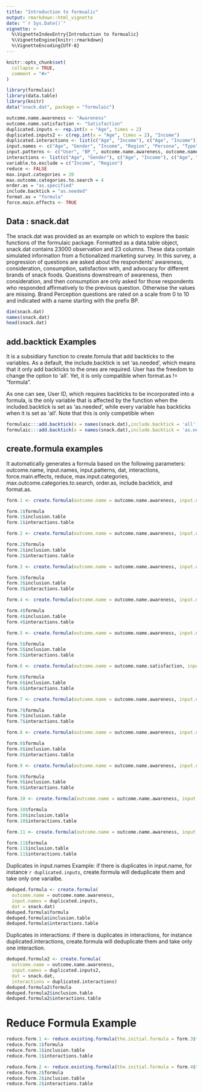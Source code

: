 ```yaml
---
title: "Introduction to formualic"
output: rmarkdown::html_vignette
date: "`r Sys.Date()`"
vignette: >
  %\VignetteIndexEntry{Introduction to formualic}
  %\VignetteEngine{knitr::rmarkdown}
  %\VignetteEncoding{UTF-8}
---
```


```r
knitr::opts_chunk$set(
  collapse = TRUE,
  comment = "#>"
)
```

```r
library(formulaic)
library(data.table)
library(knitr)
data("snack.dat", package = "formulaic")
```

```r
outcome.name.awareness <- "Awareness"
outcome.name.satisfaction <- "Satisfaction"
duplicated.inputs <- rep.int(x = "Age", times = 2)
duplicated.inputs2 <- c(rep.int(x = "Age", times = 2), "Income")
duplicated.interactions <- list(c("Age", "Income"), c("Age", "Income"))
input.names <- c("Age", "Gender", "Income", "Region", "Persona", "Typo")
input.patterns <- c("User", "BP_", outcome.name.awareness, outcome.name.satisfaction)
interactions <- list(c("Age", "Gender"), c("Age", "Income"), c("Age", "Gender", "Income"), c("Gender", "Inco"), c("Age", "Reg ion"))
variable.to.exclude = c("Income", "Region")
reduce <- FALSE
max.input.categories = 20
max.outcome.categories.to.search = 4
order.as = "as.specified"
include.backtick = "as.needed"
format.as = "formula"
force.main.effects <- TRUE
```

## Data : snack.dat

The snack.dat was provided as an example on which to explore the basic functions of the formulaic package. Formatted as a data.table object, snack.dat contains 23000 observation and 23 columns. These data contain simulated information from a fictionalized marketing survey.  In this survey, a progression of questions are asked about the respondents' awareness, consideration, consumption, satisfaction with, and advocacy for different brands of snack foods.  Questions downstream of awareness, then consideration, and then consumption are only asked for those respondents who responded affirmatively to the previous question.  Otherwise the values are missing.  Brand Perception questions are rated on a scale from 0 to 10 and indicated with a name starting with the prefix BP.


```r
dim(snack.dat)
names(snack.dat)
head(snack.dat)
```

## add.backtick Examples

It is a subsidiary function to create.fomula that add backticks to the variables. As a default, the include.backtick is set 'as.needed', which means that it only add backticks to the ones are required. User has the freedom to change the option to 'all'. Yet, it is only compatible when format.as != "formula".

As one can see, User ID, which requires backticks to be incorporated into a formula, is the only variable that is affected by the function when the included.backtick is set as 'as.needed', while every variable has backticks when it is set as 'all'. Note that this is only competible when 


```r
formulaic:::add.backtick(x = names(snack.dat),include.backtick = 'all')
formulaic:::add.backtick(x = names(snack.dat),include.backtick = 'as.needed')
```

## create.formula examples

It automatically generates a formula based on the following parameters:
outcome.name, input.names, input.patterns, dat, interactions, force.main.effects, reduce, max.input.categories, max.outcome.categories.to.search, order.as, include.backtick, and format.as. 


```r
form.1 <- create.formula(outcome.name = outcome.name.awareness, input.names = NA, input.patterns = NA, dat = NA)

form.1$formula
form.1$inclusion.table
form.1$interactions.table
```

```r
form.2 <- create.formula(outcome.name = outcome.name.awareness, input.names = ".", input.patterns = NA, dat = snack.dat)

form.2$formula
form.2$inclusion.table
form.2$interactions.table
```

```r
form.3 <- create.formula(outcome.name = outcome.name.awareness, input.names = input.names, input.patterns = NA, dat = NA, reduce = reduce, max.input.categories = max.input.categories, max.outcome.categories.to.search = max.outcome.categories.to.search, order.as = order.as, include.backtick = include.backtick, format.as = "character")

form.3$formula
form.3$inclusion.table
form.3$interactions.table
```


```r
form.4 <- create.formula(outcome.name = outcome.name.awareness, input.names = input.names, input.patterns = input.patterns, dat = snack.dat, reduce = reduce, max.input.categories = max.input.categories, max.outcome.categories.to.search = max.outcome.categories.to.search, order.as = order.as, include.backtick = include.backtick, format.as = format.as)

form.4$formula
form.4$inclusion.table
form.4$interactions.table
```

```r
form.5 <- create.formula(outcome.name = outcome.name.awareness, input.names = input.names, input.patterns = input.patterns, dat = snack.dat, reduce = TRUE, max.input.categories = max.input.categories, max.outcome.categories.to.search = max.outcome.categories.to.search, order.as = order.as, include.backtick = include.backtick, format.as = format.as)

form.5$formula
form.5$inclusion.table
form.5$interactions.table
```

```r
form.6 <- create.formula(outcome.name = outcome.name.satisfaction, input.names = input.names, input.patterns = input.patterns, dat = snack.dat, reduce = TRUE, max.input.categories = max.input.categories, max.outcome.categories.to.search = max.outcome.categories.to.search, order.as = order.as, include.backtick = include.backtick, format.as = format.as)

form.6$formula
form.6$inclusion.table
form.6$interactions.table
```

```r
form.7 <- create.formula(outcome.name = outcome.name.awareness, input.names = input.names, input.patterns = input.patterns, dat = snack.dat, interactions = interactions, force.main.effects = force.main.effects, reduce = TRUE, max.input.categories = max.input.categories, max.outcome.categories.to.search = max.outcome.categories.to.search, order.as = order.as, include.backtick = include.backtick, format.as = format.as)

form.7$formula
form.7$inclusion.table
form.7$interactions.table
```

```r
form.8 <- create.formula(outcome.name = outcome.name.awareness, input.names = NA, input.patterns = NA, dat = snack.dat, interactions = interactions, force.main.effects = force.main.effects, reduce = TRUE, max.input.categories = max.input.categories, max.outcome.categories.to.search = max.outcome.categories.to.search, order.as = order.as, include.backtick = include.backtick, format.as = format.as)

form.8$formula
form.8$inclusion.table
form.8$interactions.table
```

```r
form.9 <- create.formula(outcome.name = outcome.name.awareness, input.names = NA, input.patterns = NA, dat = snack.dat, interactions = interactions, force.main.effects = FALSE, reduce = TRUE, max.input.categories = max.input.categories, max.outcome.categories.to.search = max.outcome.categories.to.search, order.as = order.as, include.backtick = include.backtick, format.as = format.as)

form.9$formula
form.9$inclusion.table
form.9$interactions.table
```

```r
form.10 <- create.formula(outcome.name = outcome.name.awareness, input.names = NA, input.patterns = NA, dat = NA, interactions = interactions, force.main.effects = FALSE, reduce = FALSE, max.input.categories = max.input.categories, max.outcome.categories.to.search = max.outcome.categories.to.search, order.as = order.as, include.backtick = include.backtick, format.as = format.as)

form.10$formula
form.10$inclusion.table
form.10$interactions.table
```

```r
form.11 <- create.formula(outcome.name = outcome.name.awareness, input.names = input.names, input.patterns = NA, dat = snack.dat, interactions = interactions, force.main.effects = FALSE, reduce = TRUE, max.input.categories = max.input.categories, max.outcome.categories.to.search = max.outcome.categories.to.search, order.as = order.as, include.backtick = include.backtick, format.as = format.as, variable.to.exclude = variable.to.exclude)

form.11$formula
form.11$inclusion.table
form.11$interactions.table
```


Duplicates in input.names Example: if there is duplicates in input.name, for instance `r duplicated.inputs`, create.formula will deduplicate them and take only one varialbe.

```r
deduped.formula <- create.formula(
  outcome.name = outcome.name.awareness, 
  input.names = duplicated.inputs, 
  dat = snack.dat)
deduped.formula$formula
deduped.formula$inclusion.table
deduped.formula$interactions.table
```

Duplicates in interactions: if there is duplicates in interactions, for instance duplicated.interactions, create.formula will deduplicate them and take only one interaction. 

```r
deduped.formula2 <- create.formula(
  outcome.name = outcome.name.awareness,
  input.names = duplicated.inputs2,
  dat = snack.dat,
  interactions = duplicated.interactions)
deduped.formula2$formula
deduped.formula2$inclusion.table
deduped.formula2$interactions.table
```

# Reduce Formula Example

```r
reduce.form.1 <- reduce.existing.formula(the.initial.formula = form.3$formula, dat = snack.dat, format.as = "character")
reduce.form.1$formula
reduce.form.1$inclusion.table
reduce.form.1$interactions.table
```

```r
reduce.form.2 <- reduce.existing.formula(the.initial.formula = form.4$formula, dat = snack.dat, format.as = "formula")
reduce.form.2$formula
reduce.form.2$inclusion.table
reduce.form.2$interactions.table
```
